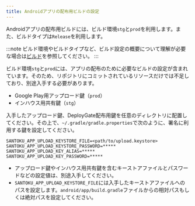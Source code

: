 ```yaml
---
title: Androidアプリの配布用ビルドの設定
---
```


Androidアプリの配布用ビルドには、ビルド環境`stg`と`prod`を利用します。また、ビルドタイプは`Release`を利用します。

:::note
ビルド環境やビルドタイプなど、ビルド設定の概要について理解が必要な場合は[ビルド](../build-configuration.mdx)を参照してください。
:::

ビルド環境`stg`と`prod`には、アプリの配布のために必要なビルドの設定が含まれています。そのため、リポジトリにコミットされているリソースだけでは不足しており、別途入手する必要があります。

* Google Play用アップロード鍵（`prod`）
* インハウス用共有鍵（`stg`）

入手したアップロード鍵、DeployGate配布用鍵を任意のディレクトリに配置してください。その上で、`~/.gradle/gradle.properties`で次のように、署名に利用する鍵を設定してください。

```properties
SANTOKU_APP_UPLOAD_KEYSTORE_FILE=<path/to/upload.keystore>
SANTOKU_APP_UPLOAD_KEYSTORE_PASSWORD=*****
SANTOKU_APP_UPLOAD_KEY_ALIAS=*****
SANTOKU_APP_UPLOAD_KEY_PASSWORD=*****
```

* アップロード鍵やインハウス用共有鍵を含むキーストアファイルとパスワードなどの設定値は、別途入手してください。
* `SANTOKU_APP_UPLOAD_KEYSTORE_FILE`には入手したキーストアファイルへのパスを設定します。`android/app/build.gradle`ファイルからの相対パスもしくは絶対パスを設定してください。
